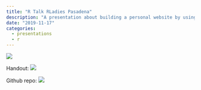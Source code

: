 ```yaml
---
title: "R Talk RLadies Pasadena"
description: "A presentation about building a personal website by using blogdown"
date: "2019-11-17"
categories:
  - presentations
  - r
---
```


![](https://raw.githubusercontent.com/XUKEREN/building-a-personal-website-using-blogdown/master/imgs/Rladies.jpeg)  

Handout: [<img src="../../imgs/link.png" style="min-width:5%;max-width:30px;" alt=" " />](https://xukeren.github.io/building-a-personal-website-using-blogdown/)  

Github repo: [<img src="../../imgs/github.svg" style="min-width:5%;max-width:30px;" alt=" " />](https://github.com/XUKEREN/building-a-personal-website-using-blogdown)  